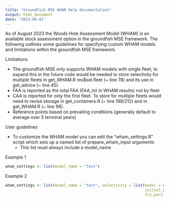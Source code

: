 ```yaml
---
title: "Groundfish MSE WHAM Help Documentation"
output: html_document
date: "2023-08-01"
---
```


As of August 2023 the Woods Hole Assessment Model (WHAM) is an available stock assessment option in the groundfish MSE framework. The following outlines some guidelines for specifying custom WHAM models and limitations within the groundfish MSE framework.

Limitations

- The groundfish MSE only supports WHAM models with single fleet, to expand this in the future code would be needed to store selectivity for multiple fleets in get_WHAM.R res$sel.fleet (~ line 78) and its use in get_advice (~ line 45).
- FAA is reported as the total FAA (FAA_tot in WHAM results) not by fleet 
- CAA is reported for only the first fleet. To store for multiple fleets would need to revise storage in get_containers.R (~ line 199/212) and in get_WHAM.R (~ line 96).
- Reference points based on prevailing conditions (generally default to average over 5 terminal years)



User guidelines

- To customize the WHAM model you can edit the "wham_settings.R" script which sets up a named list of prepare_wham_input arguments
  - This list must always include a model_name
 
Example 1
```r
wham_settings <- list(model_name = "test")
``` 
Example 2
```r
wham_settings <- list(model_name = "test", selectivity = list(model = c(rep("logistic",2)),                                         
                                                              initial_pars = list(c(2,0.4), c(2,0.4)),
                                                              fix_pars = list(NULL, c(1,2)))) 
```

